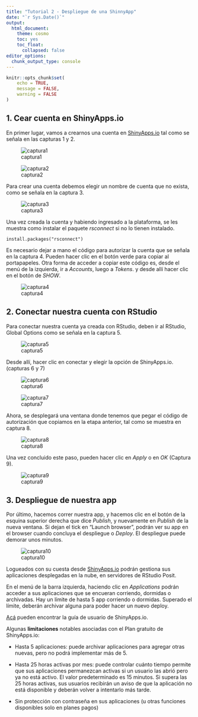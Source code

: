 ```yaml
---
title: "Tutorial 2 - Despliegue de una ShinnyApp"
date: "`r Sys.Date()`"
output: 
  html_document:
    theme: cosmo
    toc: yes
    toc_float:
      collapsed: false
editor_options: 
  chunk_output_type: console
---
```


```r
knitr::opts_chunk$set(
	echo = TRUE,
	message = FALSE,
	warning = FALSE
)

```

## 1. Cear cuenta en ShinyApps.io

En primer lugar, vamos a crearnos una cuenta en [ShinyApps.io](https://www.shinyapps.io/) tal como se señala en las capturas 1 y 2.

![captura1](images/Captura1.PNG)

![captura2](images/Captura2.PNG)



Para crear una cuenta debemos elegir un nombre de cuenta que no exista, como se señala en la captura 3. 

![captura3](images/Captura3.PNG)


Una vez creada la cuenta y habiendo ingresado a la plataforma, se les muestra como instalar el paquete *rsconnect* si no lo tienen instalado.

    install.packages("rsconnect")
    
Es necesario dejar a mano el código para autorizar la cuenta que se señala en la captura 4. Pueden hacer clic en el botón verde para copiar al portapapeles. Otra forma de acceder a copiar este código es, desde el menú de la izquierda, ir a *Accounts*, luego a *Tokens*. y desde allí hacer clic en el botón de *SHOW*.

![captura4](images/Captura4.PNG)

## 2. Conectar nuestra cuenta con RStudio

Para conectar nuestra cuenta ya creada con RStudio, deben ir al RStudio, Global Options como se señala en la captura 5. 

![captura5](images/Captura5.PNG)



Desde allí, hacer clic en conectar y elegir la opción de ShinyApps.io. (capturas 6 y 7)


![captura6](images/Captura6.PNG)

![captura7](images/Captura7.PNG)



Ahora, se desplegará una ventana donde tenemos que pegar el código de autorización que copiamos en la etapa anterior, tal como se muestra en captura 8.

![captura8](images/Captura8.PNG)



Una vez concluido este paso, pueden hacer clic en *Apply* o en *OK* (Captura 9).

![captura9](images/Captura9.PNG)


## 3. Despliegue de nuestra app

Por último, hacemos correr nuestra app, y hacemos clic en el botón de la esquina superior derecha que dice *Publish*, y nuevamente en *Publish* de la nueva ventana. Si dejan el tick en "Launch browser", podrán ver su app en el browser cuando concluya el despliegue o *Deploy*. El despliegue puede demorar unos minutos. 

![captura10](images/Captura10.PNG)



Logueados con su cuesta desde [ShinyApps.io](https://www.shinyapps.io/) podrán gestiona sus aplicaciones desplegadas en la nube, en servidores de RStudio Posit. 

En el menú de la barra izquierda, haciendo clic en *Applications* podrán acceder a sus aplicaciones que se encueran corriendo, dormidas o archivadas. Hay un límite de hasta 5 app corriendo o dormidas. Superado el límite, deberán archivar alguna para poder hacer un nuevo deploy. 


[Acá](https://docs.posit.co/shinyapps.io/index.html) pueden encontrar la guía de usuario de ShinyApps.io. 


Algunas **limitaciones** notables asociadas con el Plan gratuito de ShinyApps.io:

* Hasta 5 aplicaciones: puede archivar aplicaciones para agregar otras nuevas, pero no podrá implementar más de 5.

* Hasta 25 horas activas por mes: puede controlar cuánto tiempo permite que sus aplicaciones permanezcan activas si un usuario las abrió pero ya no está activo. El valor predeterminado es 15 minutos. Si supera las 25 horas activas, sus usuarios recibirán un aviso de que la aplicación no está disponible y deberán volver a intentarlo más tarde.

* Sin protección con contraseña en sus aplicaciones (u otras funciones disponibles solo en planes pagos)

